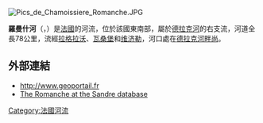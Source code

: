 [[Image:Pics_de_Chamoissiere_Romanche.JPG|right]]
{{coord|45|5|23|N|5|43|33|E|display=title}}

'''羅曼什河'''（{{lang-fr|Romanche}}，{{IPA-fr|ʁɔmɑ̃ʃ|-|LL-Q150 (fra)-Eihel-romanche.wav}}）是[[法國|法國]]的河流，位於該國東南部，屬於[[德拉克河|德拉克河]]的右支流，河道全長78公里，流經[[拉格拉沃_(上阿尔卑斯省)|拉格拉沃]]、[[瓦桑堡|瓦桑堡]]和[[维济勒|维济勒]]，河口處在[[德拉克河畔尚|德拉克河畔尚]]。

==外部連結==
*http://www.geoportail.fr {{Wayback|url=http://www.geoportail.fr/ |date=20101215171356 }}
*[http://sandre.eaufrance.fr/app/chainage/courdo/htm/W27-0400.php?cg=W27-0400 The Romanche at the Sandre database]

{{France-geo-stub}}
[[Category:法國河流|Category:法國河流]]
